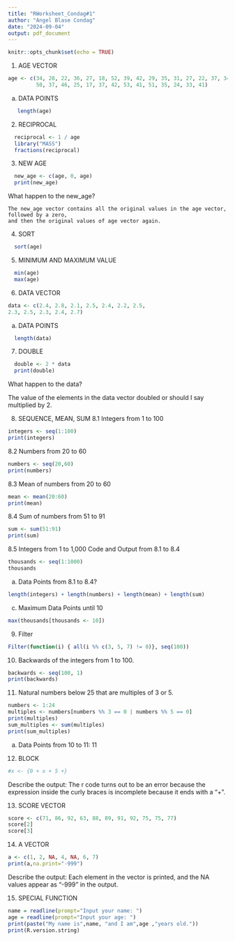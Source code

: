 ```yaml
---
title: "RWorksheet_Condag#1"
author: "Angel Blase Condag"
date: "2024-09-04"
output: pdf_document
---
```


```r
knitr::opts_chunk$set(echo = TRUE)
```

1. AGE VECTOR
```r
age <- c(34, 28, 22, 36, 27, 18, 52, 39, 42, 29, 35, 31, 27, 22, 37, 34, 19, 20, 57, 49, 
         50, 37, 46, 25, 17, 37, 42, 53, 41, 51, 35, 24, 33, 41)
```
a. DATA POINTS
```r
   length(age)
```
 
  
2. RECIPROCAL
```r
  reciprocal <- 1 / age
  library("MASS")
  fractions(reciprocal)
```


3. NEW AGE
```r
  new_age <- c(age, 0, age)
  print(new_age)
```
What happen to the new_age?

    The new_age vector contains all the original values in the age vector, followed by a zero,
    and then the original values of age vector again.


4. SORT
```r
  sort(age)
```
 
  
5. MINIMUM AND MAXIMUM VALUE
```r
  min(age)
  max(age)
```
 
 
6. DATA VECTOR
```r
data <- c(2.4, 2.8, 2.1, 2.5, 2.4, 2.2, 2.5,
2.3, 2.5, 2.3, 2.4, 2.7)
```
a. DATA POINTS
```r
  length(data)
```
  
  
7. DOUBLE
```r
  double <- 2 * data
  print(double)
```
What happen to the data?

  The value of the elements in the data vector doubled or should I say multiplied by 2.


8. SEQUENCE, MEAN, SUM
8.1 Integers from 1 to 100
```r
integers <- seq(1:100)
print(integers)
```
8.2 Numbers from 20 to 60
```r
numbers <- seq(20,60)
print(numbers)
```
8.3 Mean of numbers from 20 to 60
```r
mean <- mean(20:60)
print(mean)
```
8.4 Sum of numbers from 51 to 91
```r
sum <- sum(51:91)
print(sum)
```
8.5 Integers from 1 to 1,000
Code and Output from 8.1 to 8.4
```r
thousands <- seq(1:1000)
thousands
```
a. Data Points from 8.1 to 8.4?
```r
length(integers) + length(numbers) + length(mean) + length(sum)
```

c. Maximum Data Points until 10
```r
max(thousands[thousands <- 10])
```


9. Filter
```r
Filter(function(i) { all(i %% c(3, 5, 7) != 0)}, seq(100))
```


10. Backwards of the integers from 1 to 100.
```r
backwards <- seq(100, 1)
print(backwards)
```


11. Natural numbers below 25 that are multiples of 3 or 5.
```r
numbers <- 1:24
multiples <- numbers[numbers %% 3 == 0 | numbers %% 5 == 0]
print(multiples)
sum_multiples <- sum(multiples)
print(sum_multiples)
```
a. Data Points from 10 to 11:
    11


12. BLOCK
```r
#x <- {0 + x + 5 +}
```
Describe the output: 
  The r code turns out to be an error because the expression inside the curly braces is incomplete because it ends with a "+".


13. SCORE VECTOR
```r
score <- c(71, 86, 92, 63, 88, 89, 91, 92, 75, 75, 77)
score[2]
score[3]
```


14. A VECTOR
```r
a <- c(1, 2, NA, 4, NA, 6, 7)
print(a,na.print="-999")
```
Describe the output:
  Each element in the vector is printed, and the NA values appear as "-999" in the output.
  
  
15. SPECIAL FUNCTION
```r
name = readline(prompt="Input your name: ")
age = readline(prompt="Input your age: ")
print(paste("My name is",name, "and I am",age ,"years old."))
print(R.version.string)
```

